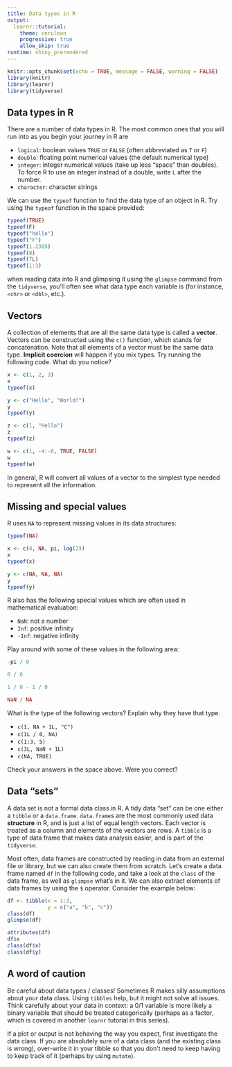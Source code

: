 ```yaml
---
title: Data types in R
output: 
  learnr::tutorial:
    theme: cerulean
    progressive: true
    allow_skip: true
runtime: shiny_prerendered
---
```


```r
knitr::opts_chunk$set(echo = TRUE, message = FALSE, warning = FALSE)
library(knitr)
library(learnr)
library(tidyverse)
```

## Data types in R

There are a number of data types in R. The most common ones that you will run 
into as you begin your journey in R are

- `logical`: boolean values `TRUE` or `FALSE` (often abbreviated as `T` or `F`)
- `double`: floating point numerical values (the default numerical type)
- `integer`: integer numerical values (take up less "space" than doubles). To 
force R to use an integer instead of a double, write `L` after the number.
- `character`: character strings

We can use the `typeof` function to find the data type of an object in R. Try 
using the `typeof` function in the space provided:

```r
typeof(TRUE)
typeof(F)
typeof("hello")
typeof("F")
typeof(1.2385)
typeof(8)
typeof(7L)
typeof(1:3)
```

when reading data into R and glimpsing it using the `glimpse` command from the
`tidyverse`, you'll often see what data type each variable is (for instance,
`<chr>` or `<dbl>`, etc.).

## Vectors

A collection of elements that are all the same data type is called a **vector**.
Vectors can be constructed using the `c()` function, which stands for 
concatenation. Note that all elements of a vector must be the same data type. 
**Implicit coercion** will happen if you mix types. Try running the following 
code. What do you notice?

```r
x <- c(1, 2, 3)
x
typeof(x)

y <- c("Hello", "World!")
y
typeof(y)

z <- c(1, "Hello")
z
typeof(z)

w <- c(1, -4:-8, TRUE, FALSE)
w
typeof(w)
```

In general, R will convert all values of a vector to the simplest type needed to
represent all the information.

## Missing and special values

R uses `NA` to represent missing values in its data structures:

```r
typeof(NA)

x <- c(4, NA, pi, log(2))
x
typeof(x)

y <- c(NA, NA, NA)
y
typeof(y)
```

R also has the following special values which are often used in mathematical
evaluation:

- `NaN`: not a number
- `Inf`: positive infinity
- `-Inf`: negative infinity

Play around with some of these values in the following area:

```r
-pi / 0

0 / 0

1 / 0 - 1 / 0

NaN / NA
```

What is the type of the following vectors? Explain why they have that type.

- `c(1, NA + 1L, "C")`
- `c(1L / 0, NA)`
- `c(1:3, 5)`
- `c(3L, NaN + 1L)`
- `c(NA, TRUE)`

Check your answers in the space above. Were you correct?

## Data "sets"

A data set is not a formal data class in R. A tidy data "set" can be one either
a `tibble` or a `data.frame`. `data.frame`s are the most commonly used data
**structure** in R, and is just a list of equal length vectors. Each vector is
treated as a column and elements of the vectors are rows. A `tibble` is a type 
of data frame that makes data analysis easier, and is part of the `tidyverse`. 

Most often, data frames are constructed by reading in data from an external
file or library, but we can also create them from scratch. Let's create a 
data frame named `df` in the following code, and take a look at the `class` of
the data frame, as well as `glimpse` what's in it. We can also extract elements
of data frames by using the `$` operator. Consider the example below:

```r
df <- tibble(x = 1:3,
             y = c("a", "b", "c"))
class(df)
glimpse(df)

attributes(df)
df$x
class(df$x)
class(df$y)
```

## A word of caution

Be careful about data types / classes! Sometimes R makes silly assumptions 
about your data class. Using `tibbles` help, but it might not solve all issues.
Think carefully about your data in context: a 0/1 variable is more likely a
binary variable that should be treated categorically (perhaps as a factor, which
is covered in another `learnr` tutorial in this series).

If a plot or output is not behaving the way you expect, first investigate the
data class. If you are absolutely sure of a data class (and the existing class
is wrong), over-write it in your tibble so that you don't need to keep having to 
keep track of it (perhaps by using `mutate`).